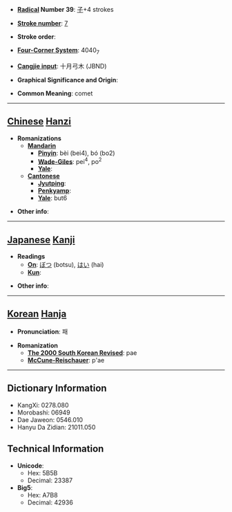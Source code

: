 * '''[[Wiktionary:Chinese radical index| Radical]] Number 39''': [[Wiktionary:Chinese radical index 子|子]]+4 strokes

* '''[[Wiktionary:Chinese total strokes index|Stroke number]]''': [[Wiktionary:Chinese total strokes index 7|7]]

* '''Stroke order''': 

* '''[[Wiktionary:Chinese four corner index|Four-Corner System]]''': 4040<sub>7</sub>

* '''[[Wiktionary:Chinese Cangjie index|Cangjie input]]''': 十月弓木 (JBND)

* '''Graphical Significance and Origin''': 

* '''Common Meaning''': comet

----

== [[Chinese]] [[Hanzi]] ==

* '''Romanizations'''
** '''[[Mandarin]]'''
*** '''[[Pinyin]]''': bèi (bei4), bó (bo2)
*** '''[[Wade-Giles]]''': pei<sup>4</sup>, po<sup>2</sup>
*** '''[[Yale]]''': 
** '''[[Cantonese]]'''
*** '''[[Jyutping]]''':
*** '''[[Penkyamp]]''': 
*** '''[[Yale]]''': but6

* '''Other info''': 

----

== [[Japanese]] [[Kanji]] ==

* '''Readings'''
** '''[[On]]''': [[ぼつ]] (botsu), [[はい]] (hai)
** '''[[Kun]]''': 

* '''Other info''':  

----

== [[Korean]] [[Hanja]] ==

* '''Pronunciation''': 패

* '''Romanization'''
** '''[[The 2000 South Korean Revised Romanization|The 2000 South Korean Revised]]''': pae
** '''[[McCune-Reischauer]]''': p'ae

----

== Dictionary Information ==

* KangXi: 0278.080
* Morobashi: 06949
* Dae Jaweon: 0546.010
* Hanyu Da Zidian: 21011.050

== Technical Information ==

* '''Unicode''':
** Hex: 5B5B
** Decimal: 23387
* '''Big5''':
** Hex: A7B8
** Decimal: 42936